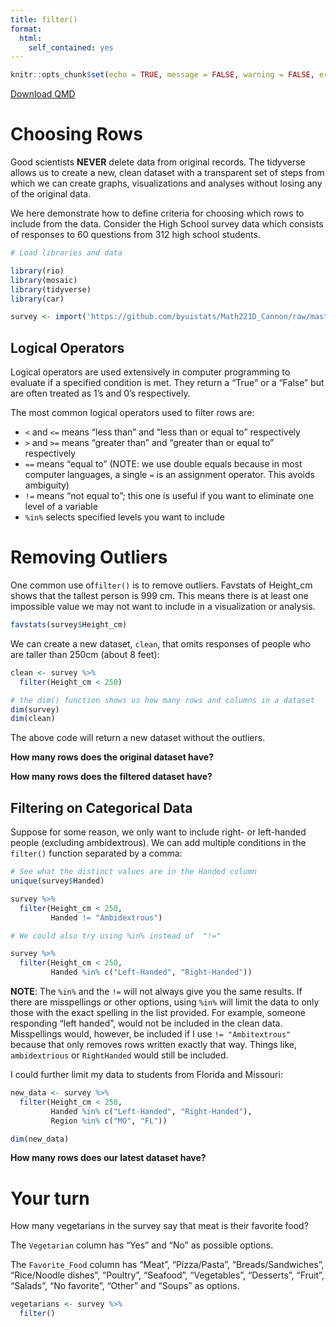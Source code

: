 ```yaml
---
title: filter()
format:
  html:
    self_contained: yes
---
```

```r
knitr::opts_chunk$set(echo = TRUE, message = FALSE, warning = FALSE, error = TRUE)
```
<a href="../Downloads/R_Resources/Filter.qmd" download="../Downloads/R_Resources/Filter.qmd" type="text/markdown" download class="button-download">
    Download QMD
</a>

# Choosing Rows

Good scientists **NEVER** delete data from original records.  The tidyverse allows us to create a new, clean dataset with a transparent set of steps from which we can create graphs, visualizations and analyses without losing any of the original data. 

We here demonstrate how to define criteria for choosing which rows to include from the data.  Consider the High School survey data which consists of responses to 60 questions from 312 high school students.  

```r

# Load libraries and data

library(rio)
library(mosaic)
library(tidyverse)
library(car)

survey <- import('https://github.com/byuistats/Math221D_Cannon/raw/master/Data/HighSchoolSeniors_subset.csv') %>% tibble()

```


## Logical Operators

Logical operators are used extensively in computer programming to evaluate if a specified condition is met.  They return a "True" or a "False" but are often treated as 1's and 0's respectively. 

The most common logical operators used to filter rows are:

  * `<` and `<=` means "less than" and "less than or equal to" respectively
  * `>` and `>=` means "greater than" and "greater than or equal to" respectively
  * `==` means "equal to" (NOTE:  we use double equals because in most computer languages, a single `=` is an assignment operator.  This avoids ambiguity)
  * `!=` means "not equal to"; this one is useful if you want to eliminate one level of a variable
  * `%in%` selects specified levels you want to include

# Removing Outliers

One common use of`filter()` is to remove outliers.  Favstats of Height_cm shows that the tallest person is 999 cm.  This means there is at least one impossible value we may not want to include in a visualization or analysis.  

```r
favstats(survey$Height_cm)
```


We can create a new dataset, `clean`, that omits responses of people who are taller than 250cm (about 8 feet):

```r

clean <- survey %>% 
  filter(Height_cm < 250)

# the dim() function shows us how many rows and columns in a dataset
dim(survey)
dim(clean)

```

The above code will return a new dataset without the outliers.

__How many rows does the original dataset have?__

__How many rows does the filtered dataset have?__

## Filtering on Categorical Data

Suppose for some reason, we only want to include right- or left-handed people (excluding ambidextrous).  We can add multiple conditions in the `filter()` function separated by a comma:


```r

# See what the distinct values are in the Handed column
unique(survey$Handed)

survey %>%
  filter(Height_cm < 250,
         Handed != "Ambidextrous")

# We could also try using %in% instead of  "!="

survey %>%
  filter(Height_cm < 250,
         Handed %in% c("Left-Handed", "Right-Handed"))

```

__NOTE__: The `%in%` and the `!=` will not always give you the same results.  If there are misspellings or other options, using `%in%` will limit the data to only those with the exact spelling in the list provided. For example, someone responding "left handed", would not be included in the clean data.  Misspellings would, however, be included if I use `!= "Ambitextrous"` because that only removes rows written exactly that way.  Things like, `ambidextrious` or `RightHanded` would still be included.  

I could further limit my data to students from Florida and Missouri:

```r
new_data <- survey %>%
  filter(Height_cm < 250,
         Handed %in% c("Left-Handed", "Right-Handed"),
         Region %in% c("MO", "FL"))

dim(new_data)
```

__How many rows does our latest dataset have?__

# Your turn

How many vegetarians in the survey say that meat is their favorite food?

The `Vegetarian` column has "Yes" and "No" as possible options.

The `Favorite_Food` column has "Meat", "Pizza/Pasta", "Breads/Sandwiches", "Rice/Noodle dishes", "Poultry", "Seafood", "Vegetables", "Desserts", "Fruit", "Salads", "No favorite", "Other" and "Soups" as options.

```r
vegetarians <- survey %>%
  filter()
```


